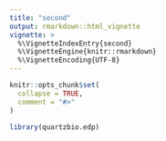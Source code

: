 ```yaml
---
title: "second"
output: rmarkdown::html_vignette
vignette: >
  %\VignetteIndexEntry{second}
  %\VignetteEngine{knitr::rmarkdown}
  %\VignetteEncoding{UTF-8}
---
```


```r
knitr::opts_chunk$set(
  collapse = TRUE,
  comment = "#>"
)
```

```r
library(quartzbio.edp)
```
